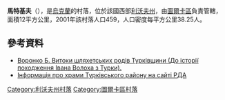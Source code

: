 {{coord|48|54|29|N|23|6|4|E|scale:100000|display=title}}

'''馬特基夫'''（{{lang-uk|Матків}}），是[[烏克蘭|烏克蘭]]的村落，位於該國西部[[利沃夫州|利沃夫州]]，由[[圖爾卡區|圖爾卡區]]負責管轄，面積12平方公里，2001年該村落人口459，人口密度每平方公里38.25人。

==參考資料==
* [http://turka.at.ua/publ/6-1-0-603#.UbVnVr3cgXd Воронко Б. Витоки шляхетських родів Турківщини (До історії походження Івана Волоха з Турки).] {{Wayback|url=http://turka.at.ua/publ/6-1-0-603#.UbVnVr3cgXd |date=20150128113005 }} 
* [http://turka-rda.gov.ua/turkivschyna-turystychna/1284-2/ Інформація про храми Турківського району на сайті РДА] {{Wayback|url=http://turka-rda.gov.ua/turkivschyna-turystychna/1284-2/ |date=20161006031122 }}

{{DEFAULTSORT:Матків}}
[[Category:利沃夫州村落|Category:利沃夫州村落]]
[[Category:圖爾卡區村落|Category:圖爾卡區村落]]


{{Lviv-geo-stub}}